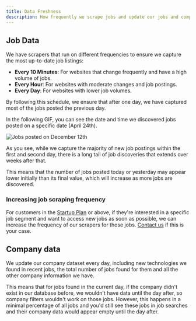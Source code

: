 ```yaml
---
title: Data Freshness
description: How frequently we scrape jobs and update our jobs and company datasets
---
```


## Job Data

We have scrapers that run on different frequencies to ensure we capture the most up-to-date job listings:

*   **Every 10 Minutes**: For websites that change frequently and have a high volume of jobs.
*   **Every Hour**: For websites with moderate changes and job postings.
*   **Every Day**: For websites with lower job volumes.

By following this schedule, we ensure that after one day, we have captured most of the jobs posted the previous day.

In the following GIF, you can see the date and time we discovered jobs posted on a specific date (April 24th).

![Jobs posted on December 12th](https://images.prismic.io/theirstack/Zk8pCSol0Zci9YvG_CleanShot2024-05-23at13.25.12.gif?auto=format,compress)

As you see, while we capture the majority of new job postings within the first and second day, there is a long tail of job discoveries that extends over weeks after that.

This means that the number of jobs posted today or yesterday may appear lower initially than its final value, which will increase as more jobs are discovered.

### Increasing job scraping frequency

For customers in the [Startup Plan](https://theirstack.com/pricing) or above, if they're interested in a specific job segment and want to access new jobs as soon as possible, we can increase the frequency of our scrapers for those jobs. [Contact us](mailto:founders@theirstack.com) if this is your case.

## Company data

We update our company dataset every day, including new technologies we found in recent jobs, the total number of jobs found for them and all the other company information we have.

This means that for jobs found in the current day, if the company didn't exist in our database before, we wouldn't have data until the day after, so company filters wouldn't work on those jobs. However, this happens in a minimal percentage of all jobs and you'd still see these jobs in job searches and their company data would appear empty until the day after.